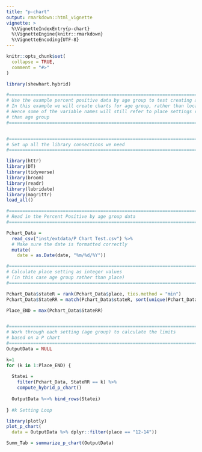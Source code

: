 ```yaml
---
title: "p-chart"
output: rmarkdown::html_vignette
vignette: >
  %\VignetteIndexEntry{p-chart}
  %\VignetteEngine{knitr::rmarkdown}
  %\VignetteEncoding{UTF-8}
---
```


```r
knitr::opts_chunk$set(
  collapse = TRUE,
  comment = "#>"
)
```

```r
library(shewhart.hybrid)
```

```r
#===============================================================================
# Use the example percent positive data by age group to test creating a P chart
# In this example we will create charts for age group, rather than location
# Hence some of the variable names will still refer to place settings rather
# than age group
#===============================================================================


#===============================================================================
# Set up all the library connections we need
#===============================================================================

library(httr)
library(DT)
library(tidyverse)
library(broom)
library(readr)
library(lubridate)
library(magrittr)
load_all()

#===============================================================================
# Read in the Percent Positive by age group data
#===============================================================================

Pchart_Data = 
  read_csv("inst/extdata/P Chart Test.csv") %>%
  # Make sure the date is formatted correctly
  mutate(
    date = as.Date(date, "%m/%d/%Y"))

```


```r

#===============================================================================
# Calculate place setting as integer values 
# (in this case age group rather than place)  
#===============================================================================

Pchart_Data$stateR = rank(Pchart_Data$place, ties.method = "min")
Pchart_Data$StateRR = match(Pchart_Data$stateR, sort(unique(Pchart_Data$stateR)))

Place_END = max(Pchart_Data$StateRR)


#===============================================================================
# Work through each setting (age group) to calculate the limits 
# based on a P chart
#===============================================================================
OutputData = NULL

k=1
for (k in 1:Place_END) {
  
  Statei = 
    filter(Pchart_Data, StateRR == k) %>%
    compute_hybrid_p_chart()
  
  OutputData %<>% bind_rows(Statei)
  
} #k Setting Loop

```


```r

library(plotly)
plot_p_chart(
  data = OutputData %>% dplyr::filter(place == "12-14"))

```


```r

Summ_Tab = summarize_p_chart(OutputData)


```

